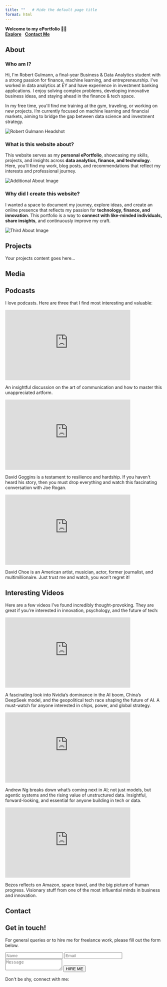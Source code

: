 ```yaml
---
title: ""   # Hide the default page title
format: html
---
```


```{=html}
<div class="home-hero">
  <div class="hero-text">
    <span class="hero-name"><strong>Welcome to my ePortfolio 👋🏼</strong></span><br/>
    <div class="hero-buttons">
      <a href="#projects"><strong>Explore</strong></a>&nbsp;&nbsp;
      <a href="#contact"><strong>Contact Me</strong></a>
    </div>
  </div>
</div>
<div class="spacer"></div>
```

## About {#about}
```{=html}
<div class="about-section">

  <!-- First Row: Who am I? -->
  <div class="about-container">
    <div class="about-text">
      <h3>Who am I?</h3>
      <p>
        Hi, I'm Robert Gulmann, a final-year Business & Data Analytics student with a strong passion for finance, machine learning, and entrepreneurship. 
        I've worked in data analytics at EY and have experience in investment banking applications. I enjoy solving complex problems, developing innovative 
        business ideas, and staying ahead in the finance & tech space.
      </p>
      <p>
        In my free time, you'll find me training at the gym, traveling, or working on new projects. 
        I’m currently focused on machine learning and financial markets, aiming to bridge the gap between data science and investment strategy.
      </p>
    </div>
    <div class="about-image">
      <img src="images/Eportfolio-Headshot.jpg" alt="Robert Gulmann Headshot">
    </div>
  </div>

  <!-- Second Row: What is this website about? -->
  <div class="about-container">
    <div class="about-text">
      <h3>What is this website about?</h3>
      <p>
        This website serves as my <strong>personal ePortfolio</strong>, showcasing my skills, projects, and insights across 
        <strong>data analytics, finance, and technology</strong>. 
        Here, you’ll find my work, blog posts, and recommendations that reflect my interests and professional journey.
      </p>
    </div>
    <div class="about-image second-image">
      <img src="images/about-photo2.jpg" alt="Additional About Image">
    </div>
  </div>

  <!-- Third Row: Why did I create this website? -->
  <div class="about-container">
    <div class="about-text">
      <h3>Why did I create this website?</h3>
      <p>
        I wanted a space to document my journey, explore ideas, and create an online presence that reflects my passion for 
        <strong>technology, finance, and innovation</strong>. 
        This portfolio is a way to <strong>connect with like-minded individuals, share insights</strong>, and continuously improve my craft.
      </p>
    </div>
    <div class="about-image third-image">
      <img src="images/about-photo3.jpg" alt="Third About Image">
    </div>
  </div>

</div>
```

## Projects {#projects}
Your projects content goes here...

## Media {#media}
```{=html}
<div class="media-section">
  <h2>Podcasts</h2>
  <p class="media-description">
    I love podcasts. Here are three that I find most interesting and valuable:
  </p>
  
  <div class="video-container">
    <div class="video-item">
      <iframe width="400" height="225" src="https://www.youtube.com/embed/oIiv_335yus" frameborder="0" allowfullscreen></iframe>
      <p class="video-text">An insightful discussion on the art of communication and how to master this unappreciated artform.</p>
    </div>

    <div class="video-item">
      <iframe width="400" height="225" src="https://www.youtube.com/embed/BvWB7B8tXK8" frameborder="0" allowfullscreen></iframe>
      <p class="video-text">David Goggins is a testament to resilience and hardship. If you haven't heard his story, then you must drop everything and watch this fascinating conversation with Joe Rogan.</p>
    </div>

    <div class="video-item">
      <iframe width="400" height="225" src="https://www.youtube.com/embed/j7T6__UbhBI" frameborder="0" allowfullscreen></iframe>
      <p class="video-text">David Choe is an American artist, musician, actor, former journalist, and multimillionaire. Just trust me and watch, you won’t regret it!</p>
    </div>
  </div>
<!-- Interesting Videos Section -->
<div class="interesting-videos">
  <h2>Interesting Videos</h2>
  <p class="media-description">
    Here are a few videos I’ve found incredibly thought-provoking. They are great if you're interested in innovation, psychology, and the future of tech:
  </p>

  <div class="video-grid">
    <div class="video-item">
      <iframe width="400" height="225" src="https://www.youtube.com/embed/9HDQH6ReAyw?si=OMWoFjFb3cwv9OJs" 
        title="Yuval Noah Harari on AI and Power" frameborder="0" 
        allow="accelerometer; autoplay; clipboard-write; encrypted-media; gyroscope; picture-in-picture; web-share" 
        allowfullscreen></iframe>
      <p class="video-text">A fascinating look into Nvidia’s dominance in the AI boom, China’s DeepSeek model, and the geopolitical tech race shaping the future of AI. A must-watch for anyone interested in chips, power, and global strategy.</p>
    </div>

    <div class="video-item">
      <iframe width="400" height="225" src="https://www.youtube.com/embed/KrRD7r7y7NY?si=EpHeJIjupSV1VPLN" 
        title="Elon Musk and Lex Fridman on Neuralink" frameborder="0" 
        allow="accelerometer; autoplay; clipboard-write; encrypted-media; gyroscope; picture-in-picture; web-share" 
        allowfullscreen></iframe>
      <p class="video-text">Andrew Ng breaks down what’s coming next in AI; not just models, but agentic systems and the rising value of unstructured data. Insightful, forward-looking, and essential for anyone building in tech or data.</p>
    </div>

    <div class="video-item">
      <iframe width="400" height="225" src="https://www.youtube.com/embed/s71nJQqzYRQ?si=qGl2WM3uPUKAxxGa" 
        title="Daniel Kahneman on Thinking Fast and Slow" frameborder="0" 
        allow="accelerometer; autoplay; clipboard-write; encrypted-media; gyroscope; picture-in-picture; web-share" 
        allowfullscreen></iframe>
      <p class="video-text">Bezos reflects on Amazon, space travel, and the big picture of human progress. Visionary stuff from one of the most influential minds in business and innovation.</p>
    </div>
  </div>
</div>
</div>  
```

## Contact {#contact}
```{=html}
<div class="contact-section">
  <h2>Get in touch!</h2>
  <p class="contact-description">
    For general queries or to hire me for freelance work, please fill out the form below.
  </p>

  <form action="https://formspree.io/f/{robert.gulmann@mail.dcu.ie}" method="POST" class="contact-form">
    <div class="form-group">
      <input type="text" name="name" placeholder="Name" required>
      <input type="email" name="email" placeholder="Email" required>
    </div>
    <textarea name="message" placeholder="Message" required></textarea>
    <button type="submit" class="contact-button">HIRE ME <i class="fas fa-paper-plane"></i></button>
  </form>

  <p class="connect-text">Don't be shy, connect with me:</p>
  
  <div class="social-icons">
    <a href="https://www.linkedin.com/in/robert-gulmann" target="_blank">
      <span class="bi bi-linkedin"></span> <!-- Uses Bootstrap Icons -->
    </a>
    <a href="https://github.com/Robert-Gulmann" target="_blank">
      <span class="bi bi-github"></span>
    </a>
  </div>
</div>
```